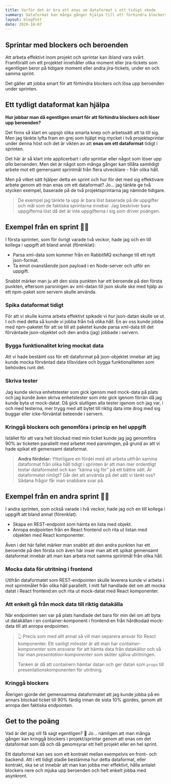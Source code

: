 ```yaml
---
title: Varför det är bra att enas om dataformat i ett tidigt skede
summary: Dataformat kan många gånger hjälpa till att förhindra blockers och lösa upp beroenden. Att enas om dataformat kan innebära att man kan jobba mot samma sprintmål, från flera olika håll samtidigt.
layout: blogPost
date: 2020-10-07
---
```


## Sprintar med blockers och beroenden

Att arbeta effektivt inom projekt och sprintar kan ibland vara svårt. Framförallt om ett projektet innehåller olika moment eller jira-tickets som egentligen beror på tidigare moment eller andra jira-tickets, under en och samma sprint.

Det gäller att jobba smart för att förhindra blockers och lösa upp beroenden under sprinten.

## Ett tydligt dataformat kan hjälpa

**Hur jobbar man då egentligen smart för att förhindra blockers och löser upp beroenden?**

Det finns så klart en uppsjö olika smarta knep och arbetssätt att ta till sig. Men jag tänkte lyfta fram en grej som hjälpt mig mycket i två projektsprintar under denna höst och det är vikten av att **enas om ett dataformat** tidigt i sprinten.

Det här är så klart inte applicerbart i _alla_ sprintar eller något som löser upp _alla_ beroenden. Men det är något som många gånger kan tillåta samtidigt arbete mot ett gemensamt sprintmål från flera utvecklare - från olika håll.

Men på vilket sätt hjälper detta en sprint och hur för det med sig effektivare arbete genom att man enas om ett dataformat? Jo... jag tänkte ge två stycken exempel, baserade på de två projektsprintarna jag nämnde tidigare.

> De exempel jag tänkte ta upp är bara löst baserade på de uppgifter och mål som de faktiska sprintarna innebar. Jag beskriver bara uppgifterna löst då det är inte uppgifterna i sig som driver poängen.

## Exempel från en sprint 🏃‍♂️

I första sprinten, som för övrigt varade två veckor, hade jag och en till kollega i uppgift att bland annat (förenklat):

- Parsa xml-data som kommer från en RabbitMQ exchange till ett nytt json-format.
- Ta emot ovanstående json payload i en Node-server och utför en uppgift.

Snabbt märker man ju att den sista punkten har ett beroende på den första punkten, eftersom parsningen av xml-datan till json skulle ske med hjälp av ett npm-paket som servern skulle använda.

### Spika dataformat tidigt

För att vi skulle kunna arbeta effektivt spikade vi _hur_ json-datan skulle se ut. I och med detta så kunde vi jobba från två olika håll.
En av oss kunde jobba med npm-paketet för att se till att paketet kunde parsa xml-data till det förväntade json-objektet och den andra (jag) jobbade i servern.

### Bygga funktionalitet kring mockat data

Att vi hade bestämt oss för ett dataformat på json-objektet innebar att jag kunde mocka förväntad data tillsvidare och bygga funktionaliteten som behövdes runt det.

### Skriva tester

Jag kunde skriva enhetstester som gick igenom med mock-data på plats och jag kunde även skriva enhetstester som _inte_ gick igenom förrän då jag kunde byta ut mock-datat. Då gick slutligen alla tester igenom och jag var, i och med testerna, mer trygg med att bytet till riktig data inte drog med sig buggar eller icke-förväntat beteende i servern.

### Kringgå blockers och genomföra i princip en hel uppgift

Istället för att vara helt blockad med min ticket kunde jag jag genomföra 90% av ticketen parallellt med arbetet med parsningen, på grund av att vi hade spikat ett gemensamt dataformat.

> **Andra fördelar:** Ytterligare en fördel med att arbeta utifrån samma dataformat från olika håll tidigt i sprinten är att man mer ordentligt testar dataformatet och kan ”känna sig för” på ett bättre sätt. Är dataformatet rimligt? Går det att använda på det sätt vi tänkt oss? Sådana frågor får man snabbare svar på.

## Exempel från en andra sprint 🏃‍♂️

I andra sprinten, som också varade i två veckor, hade jag och en till kollega i uppgift att bland annat (förenklat):

- Skapa en REST-endpoint som hämta en lista med objekt.
- Anropa endpointen från en React frontend och rita ut listan med objekten med React komponenter.

Även i det här fallet märker man snabbt att den andra punkten har ett beroende på den första och även här inser man att ett spikat gemensamt dataformat innebär att man kan arbeta mot samma sprintmål från olika håll.

### Mocka data för utritning i frontend

Utifrån dataformatet som REST-endpointen skulle leverera kunde vi arbeta i mot sprintmålet från olika håll parallellt. I mitt fall handlade det om att mocka datat i React frontend:en och rita ut mock-datat med React komponenter.

### Att enkelt gå från mock data till riktig datakälla

När endpointen sen var på plats handlade det bara för min del om att byta ut datakällan i en container-komponent i frontend:en från hårdkodad mock-data till att anropa endpointen.

> 👆 Precis som med allt annat så vill man separera ansvar för React komponenter. Ett vanligt mönster är att man har _container-komponenter_ som ansvarar för att hämta data från datakällor och så har man _presentation-komponenter_ som sköter själva utritningen.
>
> Tanken är då att containern hämtar datan och ger datan som `props` till presentationskomponenten för utritning.

### Kringgå blockers

Återigen gjorde det gemensamma dataformatet att jag kunde jobba på en annars blockad ticket till 90% färdig innan de sista 10% gjordes, genom att anropa den faktiska endpointen.

## Get to the poäng

Vad är det jag vill få sagt egentligen? 🤔 Jo... nämligen att man många gånger kan kringgå blockers i projekt/sprintar genom att enas om det dataformat som då och då genomsyrar ett helt projekt eller en hel sprint.

Ett dataformat kan ses som ett kontrakt mellan exempelvis en front- och backend. Att i ett tidigt stadie bestämma hur detta dataformat, eller kontrakt, ska se ut innebär att man kan jobba mer effektivt, hålla antalet blockers nere och mjuka upp beroenden och helt enkelt jobba med asynkront.
